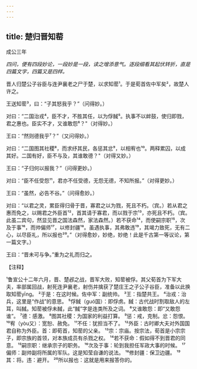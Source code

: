 ```yaml
---
---
---
```

title: 楚归晋知䓨
---



成公三年

*四问，便有四段妙论，一段妙是一段，读之增添意气。逐段细看其起伏转折，直是四篇文字，四篇又是四样。*

晋人归楚公子谷臣与连尹襄老之尸于楚，以求知䓨¹。于是荀首佐中军矣²，故楚人许之。

王送知䓨³，曰：“子其怒我乎？”（问得妙。）

对曰：“二国治戎⁴，臣不才，不胜其任，以为俘馘⁵。执事不以衅鼓，使归即戮，君之惠也。臣实不才，又谁敢怨⁶？"（对得妙。）

王曰：“然则德我乎⁷？”（又问得妙。）

对曰：“二国图其社稷⁸，而求纾其民，各惩其忿⁹，以相宥也¹⁰。两释累囚，以成其好。二国有好，臣不与及，其谁敢德？"（对得又妙。）

王曰：“子归何以报我？”（问得更妙。）

对曰：“臣不任受怨¹¹，君亦不任受德，无怨无德，不知所报。”（对得更妙。）

王曰：“虽然，必告不谷。”（问得愈妙。）

对曰：“以君之灵，累臣得归骨于晋，寡君之以为戮，死且不朽。（宾。）若从君之惠而免之，以赐君之外臣首¹²，首其请于寡君，而以戮于宗¹³，亦死且不朽。（宾。此虽二宾句，然显见晋之国法森然，家法森然。）若不获命¹⁴，而使嗣宗职¹⁵，次及于事¹⁶，而帅偏师¹⁷，以修封疆¹⁸。虽遇执事，其弗敢违¹⁹，其竭力致死，无有二心，以尽臣礼，所以报也²⁰。”（对得愈妙，妙绝，妙绝！此是千古第一等议论，第一篇文字。）

王曰：“晋未可与争。”重为之礼而归之。

【注释】

¹鲁宣公十二年六月，晋、楚邲之战，晋军大败，知䓨被俘。其父荀首为下军大夫，率部属回战，射死连尹襄老，射伤并擒获了楚庄王之子公子谷臣，准备以此换取知䓨yīng。
²于是：在这时候。佐中军：副统帅。
³王：指楚共王。
⁴治戎：治兵，这里是“作战”的意思。
⁵俘馘（guó国）：即俘虏。馘：古代战时割取敌人的左耳，叫馘。知䓨被俘未馘，此“馘”字是连类所及之词。
⁶又谁敢怨：即“又敢怨谁”。
⁷德：感激。
⁸图其社稷：为国家的利益打算。
⁹惩：戒，克制。忿：怨恨。
¹⁰宥（yòu又）：宽恕、赦免。
¹¹不任：犹担当不了。
¹²外臣：古时卿大夫对外国国君自称为外臣。首：即荀首，知䓨的父亲。
¹³宗：宗庙。按宗法，荀首是小宗宗子，即宗族的首领，对本族成员有杀戮之权。
¹⁴若不获命：假如得不到晋君的同意。
¹⁵嗣宗职：继承宗子的职务。
¹⁶次及于事：轮到我担任军政大事的时候。
¹⁷偏师：副帅副将所属的军队。这是知莹自谦的说法。
¹⁸修封疆：保卫边疆。
¹⁹其：将。违：避开。
²⁰所以报也：这就是用来报答你的。